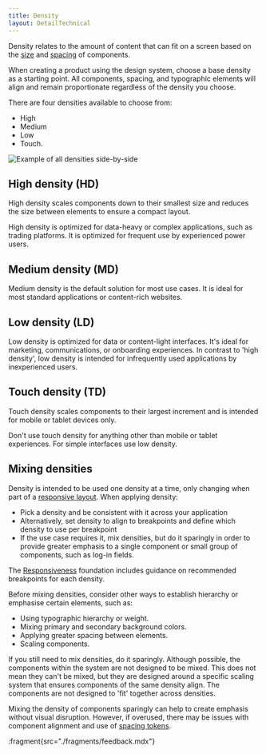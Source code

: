 ```yaml
---
title: Density
layout: DetailTechnical
---
```


Density relates to the amount of content that can fit on a screen based on the [size](size) and [spacing](spacing) of components.

When creating a product using the design system, choose a base density as a starting point. All components, spacing, and typographic elements will align and remain proportionate regardless of the density you choose.

There are four densities available to choose from:

- High
- Medium
- Low
- Touch.

<Image
  src="/img/foundations/density-example.svg"
  alt="Example of all densities side-by-side"
/>

## High density (HD)

High density scales components down to their smallest size and reduces the size between elements to ensure a compact layout.

High density is optimized for data-heavy or complex applications, such as trading platforms. It is optimized for frequent use by experienced power users.

## Medium density (MD)

Medium density is the default solution for most use cases. It is ideal for most standard applications or content-rich websites.

## Low density (LD)

Low density is optimized for data or content-light interfaces. It's ideal for marketing, communications, or onboarding experiences. In contrast to 'high density', low density is intended for infrequently used applications by inexperienced users.

## Touch density (TD)

Touch density scales components to their largest increment and is intended for mobile or tablet devices only.

<ExampleContainer type="negative">

Don't use touch density for anything other than mobile or tablet experiences. For simple interfaces use low density.

</ExampleContainer>

## Mixing densities

Density is intended to be used one density at a time, only changing when part of a [responsive layout](/salt/foundations/responsiveness). When applying density:

- Pick a density and be consistent with it across your application
- Alternatively, set density to align to breakpoints and define which density to use per breakpoint
- If the use case requires it, mix densities, but do it sparingly in order to provide greater emphasis to a single component or small group of components, such as log-in fields.

The [Responsiveness](/salt/foundations/responsiveness) foundation includes guidance on recommended breakpoints for each density.

Before mixing densities, consider other ways to establish hierarchy or emphasise certain elements, such as:

- Using typographic hierarchy or weight.
- Mixing primary and secondary background colors.
- Applying greater spacing between elements.
- Scaling components.

If you still need to mix densities, do it sparingly. Although possible, the components within the system are not designed to be mixed. This does not mean they can't be mixed, but they are designed around a specific scaling system that ensures components of the same density align. The components are not designed to 'fit' together across densities.

Mixing the density of components sparingly can help to create emphasis without visual disruption. However, if overused, there may be issues with component alignment and use of [spacing tokens](spacing).

:fragment{src="./fragments/feedback.mdx"}
